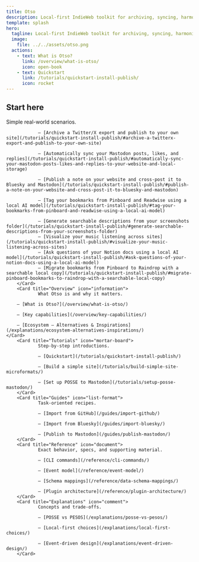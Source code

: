 ```yaml
---
title: Otso
description: Local-first IndieWeb toolkit for archiving, syncing, harmonizing, and publishing your internet trails and streams.
template: splash
hero:
  tagline: Local-first IndieWeb toolkit for archiving, syncing, harmonizing, and publishing your internet trails and streams.
  image:
    file: ../../assets/otso.png
  actions:
    - text: What is Otso?
      link: /overview/what-is-otso/
      icon: open-book
    - text: Quickstart
      link: /tutorials/quickstart-install-publish/
      icon: rocket
---
```



## Start here

<CardGrid stagger>
        <Card title="Quickstarts" icon="rocket">
                Simple real-world scenarios.

                – [Archive a Twitter/X export and publish to your own site](/tutorials/quickstart-install-publish/#archive-a-twitterx-export-and-publish-to-your-own-site)

                – [Automatically sync your Mastodon posts, likes, and replies](/tutorials/quickstart-install-publish/#automatically-sync-your-mastodon-posts-likes-and-replies-to-your-website-and-local-storage)

                – [Publish a note on your website and cross-post it to Bluesky and Mastodon](/tutorials/quickstart-install-publish/#publish-a-note-on-your-website-and-cross-post-it-to-bluesky-and-mastodon)

                – [Tag your bookmarks from Pinboard and Readwise using a local AI model](/tutorials/quickstart-install-publish/#tag-your-bookmarks-from-pinboard-and-readwise-using-a-local-ai-model)

                – [Generate searchable descriptions from your screenshots folder](/tutorials/quickstart-install-publish/#generate-searchable-descriptions-from-your-screenshots-folder)
                – [Visualize your music listening across sites](/tutorials/quickstart-install-publish/#visualize-your-music-listening-across-sites)
                – [Ask questions of your Notion docs using a local AI model](/tutorials/quickstart-install-publish/#ask-questions-of-your-notion-docs-using-a-local-ai-model)
                – [Migrate bookmarks from Pinboard to Raindrop with a searchable local copy](/tutorials/quickstart-install-publish/#migrate-pinboard-bookmarks-to-raindrop-with-a-searchable-local-copy)
        </Card>
        <Card title="Overview" icon="information">
                What Otso is and why it matters.
		
		– [What is Otso?](/overview/what-is-otso/)
		
		– [Key capabilities](/overview/key-capabilities/)

		– [Ecosystem — Alternatives & Inspirations](/explanations/ecosystem-alternatives-inspirations/)
	</Card>
        <Card title="Tutorials" icon="mortar-board">
                Step‑by‑step introductions.

                – [Quickstart](/tutorials/quickstart-install-publish/)

                – [Build a simple site](/tutorials/build-simple-site-microformats/)

                – [Set up POSSE to Mastodon](/tutorials/setup-posse-mastodon/)
        </Card>
        <Card title="Guides" icon="list-format">
                Task‑oriented recipes.

                – [Import from GitHub](/guides/import-github/)

                – [Import from Bluesky](/guides/import-bluesky/)

                – [Publish to Mastodon](/guides/publish-mastodon/)
        </Card>
        <Card title="Reference" icon="document">
                Exact behavior, specs, and supporting material.

                – [CLI commands](/reference/cli-commands/)

                – [Event model](/reference/event-model/)

                – [Schema mappings](/reference/data-schema-mappings/)

                – [Plugin architecture](/reference/plugin-architecture/)
        </Card>
        <Card title="Explanations" icon="comment">
                Concepts and trade‑offs.

                – [POSSE vs PESOS](/explanations/posse-vs-pesos/)

                – [Local‑first choices](/explanations/local-first-choices/)

                – [Event‑driven design](/explanations/event-driven-design/)
        </Card>
</CardGrid>
